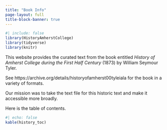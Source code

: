 ```yaml
---
title: "Book Info"
page-layout: full
title-block-banner: true
---
```


```r
#| include: false
library(HistoryAmherstCollege)
library(tidyverse)
library(knitr)
```

This website provides the curated text from the book entitled *History of Amherst College during the First Half Century* (1873) by William Seymour Tyler.

See https://archive.org/details/historyofamherst00tyleiala for the book in a variety of formats.

Our mission was to take the text file for this historic text and make it accessible more broadly.

Here is the table of contents.

```r
#| echo: false
kable(history_toc)
```
